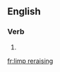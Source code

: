 ==English==

===Verb===
{{head|en|present participle}}

# {{present participle of|limp reraise|lang=en}}

[[fr:limp reraising]]